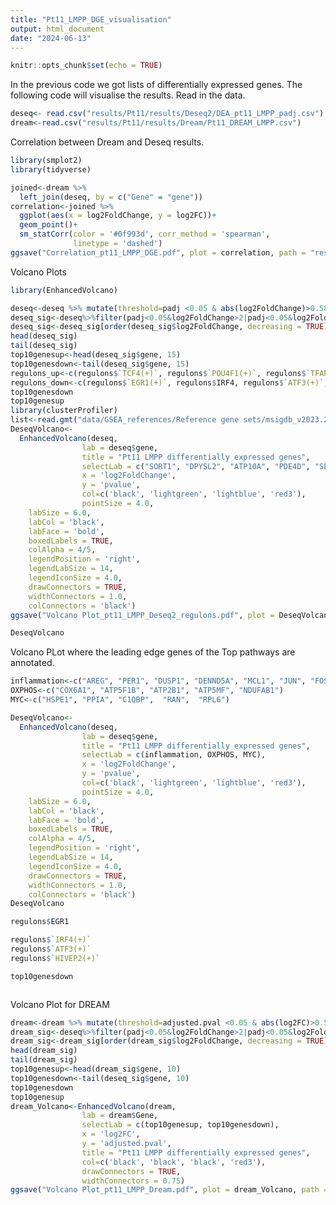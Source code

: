 ```yaml
---
title: "Pt11_LMPP_DGE_visualisation"
output: html_document
date: "2024-06-13"
---
```


```r
knitr::opts_chunk$set(echo = TRUE)
```

In the previous code we got lists of differentially expressed genes. The following code will visualise the results.
Read in the data.
```r
deseq<- read.csv("results/Pt11/results/Deseq2/DEA_pt11_LMPP_padj.csv")
dream<-read.csv("results/Pt11/results/Dream/Pt11_DREAM_LMPP.csv")
```
Correlation between Dream and Deseq results.
```r
library(smplot2)
library(tidyverse)
```

```r
joined<-dream %>%
  left_join(deseq, by = c("Gene" = "gene"))
correlation<-joined %>% 
  ggplot(aes(x = log2FoldChange, y = log2FC))+
  geom_point()+
  sm_statCorr(color = '#0f993d', corr_method = 'spearman',
              linetype = 'dashed')
ggsave("Correlation_pt11_LMPP_DGE.pdf", plot = correlation, path = "results/Pt11/results/Figures", width =10, height = 10, unit = "cm")
```
Volcano Plots
```r
library(EnhancedVolcano)
```
```r
deseq<-deseq %>% mutate(threshold=padj <0.05 & abs(log2FoldChange)>0.58)
deseq_sig<-deseq%>%filter(padj<0.05&log2FoldChange>2|padj<0.05&log2FoldChange<"-2")
deseq_sig<-deseq_sig[order(deseq_sig$log2FoldChange, decreasing = TRUE),]
head(deseq_sig)
tail(deseq_sig)
top10genesup<-head(deseq_sig$gene, 15)
top10genesdown<-tail(deseq_sig$gene, 15)
regulons_up<-c(regulons$`TCF4(+)`, regulons$`POU4F1(+)`, regulons$`TFAP4(+)`, regulons$`STAT6(+)`)
regulons_down<-c(regulons$`EGR1(+)`, regulons$IRF4, regulons$`ATF3(+)`, regulons$`HIVEP2(+)`)
top10genesdown
top10genesup
library(clusterProfiler)
list<-read.gmt("data/GSEA_references/Reference gene sets/msigdb_v2023.2.Hs_GMTs/VALK_AML_WITH_FLT3_ITD.v2023.2.Hs.gmt")
DeseqVolcano<-
  EnhancedVolcano(deseq,
                lab = deseq$gene,
                title = "Pt11 LMPP differentially expressed genes",
                selectLab = c("SORT1", "DPYSL2", "ATP10A", "PDE4D", "SEM3A3", "HBB", "CCSER1", "DACH1", "AREG", "SEMA3A", "RXFP1", "VNN1"),
                x = 'log2FoldChange',
                y = 'pvalue',
                col=c('black', 'lightgreen', 'lightblue', 'red3'),
                pointSize = 4.0,
    labSize = 6.0,
    labCol = 'black',
    labFace = 'bold',
    boxedLabels = TRUE,
    colAlpha = 4/5,
    legendPosition = 'right',
    legendLabSize = 14,
    legendIconSize = 4.0,
    drawConnectors = TRUE,
    widthConnectors = 1.0,
    colConnectors = 'black')
ggsave("Volcano Plot_pt11_LMPP_Deseq2_regulons.pdf", plot = DeseqVolcano, path = "results/Pt11/results/Figures", width =20, height = 30, unit = "cm")
```
```r
DeseqVolcano
```

Volcano PLot where the leading edge genes of the Top pathways are annotated.
```r

inflammation<-c("AREG", "PER1", "DUSP1", "DENND5A", "MCL1", "JUN", "FOS", "NFKBIA", "KLF2", "IRF2", "FOSB")
OXPHOS<-c("COX6A1", "ATP5F1B", "ATP2B1", "ATP5MF", "NDUFAB1")
MYC<-c("HSPE1", "PPIA", "C1QBP",  "RAN",  "RPL6")

DeseqVolcano<-
  EnhancedVolcano(deseq,
                lab = deseq$gene,
                title = "Pt11 LMPP differentially expressed genes",
                selectLab = c(inflammation, OXPHOS, MYC),
                x = 'log2FoldChange',
                y = 'pvalue',
                col=c('black', 'lightgreen', 'lightblue', 'red3'),
                pointSize = 4.0,
    labSize = 6.0,
    labCol = 'black',
    labFace = 'bold',
    boxedLabels = TRUE,
    colAlpha = 4/5,
    legendPosition = 'right',
    legendLabSize = 14,
    legendIconSize = 4.0,
    drawConnectors = TRUE,
    widthConnectors = 1.0,
    colConnectors = 'black')
DeseqVolcano
```
```r
regulons$EGR1
```
```r
regulons$`IRF4(+)`
regulons$`ATF3(+)`
regulons$`HIVEP2(+)`
```
```r
top10genesdown
```
```r

```

Volcano Plot for DREAM
```r
dream<-dream %>% mutate(threshold=adjusted.pval <0.05 & abs(log2FC)>0.58)
dream_sig<-deseq%>%filter(padj<0.05&log2FoldChange>2|padj<0.05&log2FoldChange<"-2")
dream_sig<-dream_sig[order(dream_sig$log2FoldChange, decreasing = TRUE),]
head(dream_sig)
tail(dream_sig)
top10genesup<-head(dream_sig$gene, 10)
top10genesdown<-tail(deseq_sig$gene, 10)
top10genesdown
top10genesup
dream_Volcano<-EnhancedVolcano(dream,
                lab = dream$Gene,
                selectLab = c(top10genesup, top10genesdown),
                x = 'log2FC',
                y = 'adjusted.pval',
                title = "Pt11 LMPP differentially expressed genes",
                col=c('black', 'black', 'black', 'red3'),
                drawConnectors = TRUE,
                widthConnectors = 0.75)
ggsave("Volcano Plot_pt11_LMPP_Dream.pdf", plot = dream_Volcano, path = "results/Pt11/results/Figures", width =20, height = 30, unit = "cm")
```